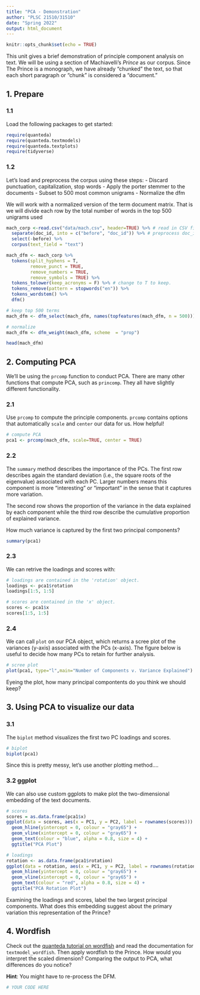 ```yaml
---
title: "PCA - Demonstration"
author: "PLSC 21510/31510"
date: "Spring 2022"
output: html_document
---
```


```r
knitr::opts_chunk$set(echo = TRUE)
```

This unit gives a brief demonstration of principle component analysis on text. We will be using a section of Machiavelli's *Prince* as our corpus. Since The Prince is a monograph, we have already "chunked" the text, so that each short paragraph or "chunk" is considered a "document."

## 1. Prepare 

### 1.1 

Load the following packages to get started:

```r
require(quanteda)
require(quanteda.textmodels)
require(quanteda.textplots)
require(tidyverse)
```


### 1.2

Let's load and preprocess the corpus using these steps:
- Discard punctuation, capitalization, stop words
- Apply the porter stemmer to the documents
- Subset to 500 most common unigrams
- Normalize the dfm

We will work with a normalized version of the term document matrix. That is we will divide each row by the total number of words in the top 500 unigrams used

```r
mach_corp <-read.csv("data/mach.csv", header=TRUE) %>% # read in CSV file
  separate(doc_id, into = c("before", "doc_id")) %>% # preprocess doc_id
  select(-before) %>%
  corpus(text_field = "text")

mach_dfm <- mach_corp %>%
  tokens(split_hyphens = T,
         remove_punct = TRUE,
         remove_numbers = TRUE,
         remove_symbols = TRUE) %>%
  tokens_tolower(keep_acronyms = F) %>% # change to T to keep. 
  tokens_remove(pattern = stopwords("en")) %>%
  tokens_wordstem() %>%
  dfm()

# keep top 500 terms
mach_dfm <- dfm_select(mach_dfm, names(topfeatures(mach_dfm, n = 500)))

# normalize
mach_dfm <- dfm_weight(mach_dfm, scheme  = "prop")

head(mach_dfm)
```


## 2. Computing PCA

We'll be using the `prcomp` function to conduct PCA. There are many other functions that compute PCA, such as `princomp`. They all have slightly different functionality.

### 2.1 

Use `prcomp` to compute the principle components. `prcomp` contains options that automatically `scale` and `center` our data for us. How helpful!

```r
# compute PCA
pca1 <- prcomp(mach_dfm, scale=TRUE, center = TRUE)
```

### 2.2

The `summary` method describes the importance of the PCs. The first row describes again the standard deviation (i.e., the square roots of the eigenvalue) associated with each PC. Larger numbers means this component is more "interesting" or "important" in the sense that it captures more variation.

The second row shows the proportion of the variance in the data explained by each component while the third row describe the cumulative proportion of explained variance. 

How much variance is captured by the first two principal components?

```r
summary(pca1)
```

### 2.3 

We can retrive the loadings and scores with:

```r
# loadings are contained in the 'rotation' object.
loadings <- pca1$rotation
loadings[1:5, 1:5]

# scores are contained in the 'x' object.
scores <- pca1$x
scores[1:5, 1:5]
```

### 2.4

We can call `plot` on our PCA object, which returns a scree plot of the variances (y-axis) associated with the PCs (x-axis). The figure below is useful to decide how many PCs to retain for further analysis. 

```r
# scree plot
plot(pca1, type="l",main="Number of Components v. Variance Explained")
```

Eyeing the plot, how many principal compontents do you think we should keep?

## 3. Using PCA to visualize our data

### 3.1

The `biplot` method visualizes the first two PC loadings and scores. 
```r
# biplot
biplot(pca1)
```

Since this is pretty messy, let's use another plotting method....

### 3.2 ggplot

We can also use custom ggplots to make plot the two-dimensional embedding of the text documents.
```r
# scores
scores = as.data.frame(pca1$x)
ggplot(data = scores, aes(x = PC1, y = PC2, label = rownames(scores))) +
  geom_hline(yintercept = 0, colour = "gray65") +
  geom_vline(xintercept = 0, colour = "gray65") +
  geom_text(colour = "blue", alpha = 0.8, size = 4) +
  ggtitle("PCA Plot")

# loadings
rotation <- as.data.frame(pca1$rotation)
ggplot(data = rotation, aes(x = PC1, y = PC2, label = rownames(rotation))) +
  geom_hline(yintercept = 0, colour = "gray65") +
  geom_vline(xintercept = 0, colour = "gray65") +
  geom_text(colour = "red", alpha = 0.8, size = 4) +
  ggtitle("PCA Rotation Plot")
```

Examining the loadings and scores, label the two largest principal components. What does this embedding suggest about the primary variation this representation of the Prince?

## 4. Wordfish

Check out the [quanteda tutorial on wordfish](https://tutorials.quanteda.io/machine-learning/wordfish/) and read the documentation for `textmodel_wordfish`. Then apply wordfish to the Prince. How would you interpret the scaled dimension? Comparing the output to PCA, what differences do you notice?

**Hint**: You might have to re-process the DFM.

```r
# YOUR CODE HERE
```


